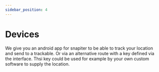 ```yaml
---
sidebar_position: 4
---
```


# Devices

We give you an android app for snapiter to be able to track your location and send to a trackable.
Or via an alternative route with a key defined via the interface.
Thsi key could be used for example by your own custom software to supply the location.